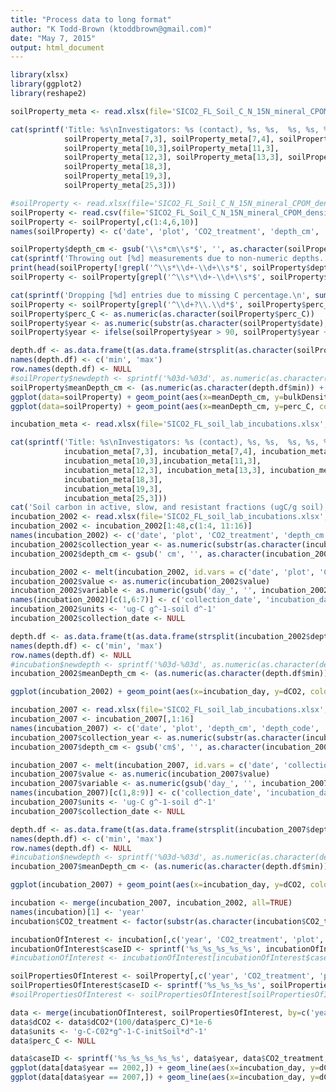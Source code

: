 ```yaml
---
title: "Process data to long format"
author: "K Todd-Brown (ktoddbrown@gmail.com)"
date: "May 7, 2015"
output: html_document
---
```


```r
library(xlsx)
library(ggplot2)
library(reshape2)
```

```r
soilProperty_meta <- read.xlsx(file='SICO2_FL_Soil_C_N_15N_mineral_CPOM_density_fractions.xlsx', sheetIndex=1)

cat(sprintf('Title: %s\nInvestigators: %s (contact), %s, %s,  %s, %s, %s, %s, %s, %s\nStudy period:%s -- %s\nSite: %s [%sN x %sW at %s meters]\nAbstract: %s\nMethod: %s\nAssociated publication: %s\n', soilProperty_meta[6,3], 
            soilProperty_meta[7,3], soilProperty_meta[7,4], soilProperty_meta[7,5], soilProperty_meta[7,6],soilProperty_meta[7,7], soilProperty_meta[8,3], soilProperty_meta[8,4],soilProperty_meta[8,5],soilProperty_meta[8,6],
            soilProperty_meta[10,3],soilProperty_meta[11,3],
            soilProperty_meta[12,3], soilProperty_meta[13,3], soilProperty_meta[14,3], soilProperty_meta[15,3],
            soilProperty_meta[18,3],
            soilProperty_meta[19,3],
            soilProperty_meta[25,3]))

#soilProperty <- read.xlsx(file='SICO2_FL_Soil_C_N_15N_mineral_CPOM_density_fractions.xlsx', sheetIndex=5)
soilProperty <- read.csv(file='SICO2_FL_Soil_C_N_15N_mineral_CPOM_density_fractions_sheet5.csv', check.names=FALSE)
soilProperty <- soilProperty[,c(1:4,6,10)]
names(soilProperty) <- c('date', 'plot', 'CO2_treatment', 'depth_cm', 'bulkDensity_g_cm3', 'perc_C')

soilProperty$depth_cm <- gsub('\\s*cm\\s*$', '', as.character(soilProperty$depth_cm))
cat(sprintf('Throwing out [%d] measurements due to non-numeric depths. ex:\n', sum(!grepl('^\\s*\\d+-\\d+\\s*$', soilProperty$depth_cm))))
print(head(soilProperty[!grepl('^\\s*\\d+-\\d+\\s*$', soilProperty$depth_cm),]))
soilProperty <- soilProperty[grepl('^\\s*\\d+-\\d+\\s*$', soilProperty$depth_cm),]

cat(sprintf('Dropping [%d] entries due to missing C percentage.\n', sum(!grepl('^\\d+?\\.\\d*$', soilProperty$perc_C))))
soilProperty <- soilProperty[grepl('^\\d+?\\.\\d*$', soilProperty$perc_C),]
soilProperty$perc_C <- as.numeric(as.character(soilProperty$perc_C))
soilProperty$year <- as.numeric(substr(as.character(soilProperty$date), 5, 6))
soilProperty$year <- ifelse(soilProperty$year > 90, soilProperty$year + 1900, soilProperty$year + 2000)

depth.df <- as.data.frame(t(as.data.frame(strsplit(as.character(soilProperty$depth_cm), '-'))))
names(depth.df) <- c('min', 'max')
row.names(depth.df) <- NULL
#soilProperty$newdepth <- sprintf('%03d-%03d', as.numeric(as.character(depth.df$min)), as.numeric(as.character(depth.df$max)))
soilProperty$meanDepth_cm <- (as.numeric(as.character(depth.df$min)) + as.numeric(as.character(depth.df$max)))/2
ggplot(data=soilProperty) + geom_point(aes(x=meanDepth_cm, y=bulkDensity_g_cm3, color=CO2_treatment)) + ylab('Bulk density [g cm^-3]')
ggplot(data=soilProperty) + geom_point(aes(x=meanDepth_cm, y=perc_C, color=CO2_treatment)) + ylab('Carbon percentage [%]')

```
```r
incubation_meta <- read.xlsx(file='SICO2_FL_soil_lab_incubations.xlsx', sheetIndex=1)

cat(sprintf('Title: %s\nInvestigators: %s (contact), %s, %s,  %s, %s, %s, %s, %s\nStudy period:%s -- %s\nSite: %s [%sN x %sW at %s meters]\nAbstract: %s\nMethod: %s\nAssociated publication: %s\n', incubation_meta[6,3], 
            incubation_meta[7,3], incubation_meta[7,4], incubation_meta[7,5], incubation_meta[7,6],incubation_meta[7,7], incubation_meta[8,3], incubation_meta[8,4],incubation_meta[8,5],
            incubation_meta[10,3],incubation_meta[11,3],
            incubation_meta[12,3], incubation_meta[13,3], incubation_meta[14,3], incubation_meta[15,3],
            incubation_meta[18,3],
            incubation_meta[19,3],
            incubation_meta[25,3]))
cat('Soil carbon in active, slow, and resistant fractions (ugC/g soil), and their sum (total). Active and slow calculated from CO2 production during long-term lab incubations. Resistant estimated as organic C remaining after acid hydrolysis. Also shown are rates of CO2 production in the incubations, in units of ugC/g soil/d\n')
incubation_2002 <- read.xlsx(file='SICO2_FL_soil_lab_incubations.xlsx', sheetIndex=2, startRow=7)
incubation_2002 <- incubation_2002[1:48,c(1:4, 11:16)]
names(incubation_2002) <- c('date', 'plot', 'CO2_treatment', 'depth_cm', 'day_1', 'day_15', 'day_28', 'day_66', 'day_140', 'day_256')
incubation_2002$collection_year <- as.numeric(substr(as.character(incubation_2002$date), 1,4))
incubation_2002$depth_cm <- gsub(' cm', '', as.character(incubation_2002$depth_cm))

incubation_2002 <- melt(incubation_2002, id.vars = c('date', 'plot', 'CO2_treatment', 'depth_cm', 'collection_year'))
incubation_2002$value <- as.numeric(incubation_2002$value)
incubation_2002$variable <- as.numeric(gsub('day_', '', incubation_2002$variable))
names(incubation_2002)[c(1,6:7)] <- c('collection_date', 'incubation_day', 'dCO2')
incubation_2002$units <- 'ug-C g^-1-soil d^-1'
incubation_2002$collection_date <- NULL

depth.df <- as.data.frame(t(as.data.frame(strsplit(incubation_2002$depth_cm, '-'))))
names(depth.df) <- c('min', 'max')
row.names(depth.df) <- NULL
#incubation$newdepth <- sprintf('%03d-%03d', as.numeric(as.character(depth.df$min)), as.numeric(as.character(depth.df$max)))
incubation_2002$meanDepth_cm <- (as.numeric(as.character(depth.df$min)) + as.numeric(as.character(depth.df$max)))/2

ggplot(incubation_2002) + geom_point(aes(x=incubation_day, y=dCO2, color=CO2_treatment), alpha=0.5)

incubation_2007 <- read.xlsx(file='SICO2_FL_soil_lab_incubations.xlsx', sheetIndex=3, startRow=10)
incubation_2007 <- incubation_2007[,1:16]
names(incubation_2007) <- c('date', 'plot', 'depth_cm', 'depth_code', 'nutrient', 'CO2_treatment', 'day_1', 'day_5', 'day_16', 'day_37', 'day_65', 'day_108', 'day_163', 'day_219', 'day_335', 'day_542')
incubation_2007$collection_year <- as.numeric(substr(as.character(incubation_2007$date), 1,4))
incubation_2007$depth_cm <- gsub('cm$', '', as.character(incubation_2007$depth_cm))

incubation_2007 <- melt(incubation_2007, id.vars = c('date', 'collection_year', 'plot', 'depth_code', 'nutrient',  'CO2_treatment', 'depth_cm'))
incubation_2007$value <- as.numeric(incubation_2007$value)
incubation_2007$variable <- as.numeric(gsub('day_', '', incubation_2007$variable))
names(incubation_2007)[c(1,8:9)] <- c('collection_date', 'incubation_day', 'dCO2')
incubation_2007$units <- 'ug-C g^-1-soil d^-1'
incubation_2007$collection_date <- NULL

depth.df <- as.data.frame(t(as.data.frame(strsplit(incubation_2007$depth_cm, '-'))))
names(depth.df) <- c('min', 'max')
row.names(depth.df) <- NULL
#incubation$newdepth <- sprintf('%03d-%03d', as.numeric(as.character(depth.df$min)), as.numeric(as.character(depth.df$max)))
incubation_2007$meanDepth_cm <- (as.numeric(as.character(depth.df$min)) + as.numeric(as.character(depth.df$max)))/2

ggplot(incubation_2007) + geom_point(aes(x=incubation_day, y=dCO2, color=CO2_treatment), alpha=0.5)

incubation <- merge(incubation_2007, incubation_2002, all=TRUE)
names(incubation)[1] <- 'year'
incubation$CO2_treatment <- factor(substr(as.character(incubation$CO2_treatment), 1,1))
```

```r

incubationOfInterest <- incubation[,c('year', 'CO2_treatment', 'plot', 'meanDepth_cm', 'nutrient', 'incubation_day', 'dCO2')]
incubationOfInterest$caseID <- sprintf('%s_%s_%s_%s_%s', incubationOfInterest$year, incubationOfInterest$CO2_treatment, incubationOfInterest$meanDepth_cm, incubationOfInterest$nutrient, incubationOfInterest$plot)
#incubationOfInterest <- incubationOfInterest[incubationOfInterest$caseID==incubationOfInterest$caseID[1],]

soilPropertiesOfInterest <- soilProperty[,c('year', 'CO2_treatment', 'plot', 'meanDepth_cm', 'perc_C')]
soilPropertiesOfInterest$caseID <- sprintf('%s_%s_%s_%s', soilPropertiesOfInterest$year, soilPropertiesOfInterest$CO2_treatment, soilPropertiesOfInterest$meanDepth_cm, soilPropertiesOfInterest$plot)
#soilPropertiesOfInterest <- soilPropertiesOfInterest[soilPropertiesOfInterest$caseID %in% '2002_A_5_1',]

data <- merge(incubationOfInterest, soilPropertiesOfInterest, by=c('year', 'CO2_treatment', 'plot', 'meanDepth_cm'), suffixes = c('incubation', 'property'))
data$dCO2 <- data$dCO2*(100/data$perc_C)*1e-6
data$units <- 'g-C-C02*g^-1-C-initSoil*d^-1'
data$perc_C <- NULL

data$caseID <- sprintf('%s_%s_%s_%s_%s', data$year, data$CO2_treatment, data$meanDepth, data$nutrient, data$plot)
ggplot(data[data$year == 2002,]) + geom_line(aes(x=incubation_day, y=dCO2, group=caseID), alpha=0.5) +scale_x_log10()
ggplot(data[data$year == 2007,]) + geom_line(aes(x=incubation_day, y=dCO2, group=caseID), alpha=0.5) +scale_x_log10()
```